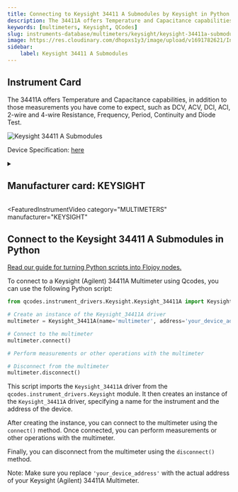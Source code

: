 ```yaml
---
title: Connecting to Keysight 34411 A Submodules by Keysight in Python
description: The 34411A offers Temperature and Capacitance capabilities, in addition to those measurements you have come to expect, such as DCV, ACV, DCI, ACI, 2-wire and 4-wire Resistance, Frequency, Period, Continuity and Diode Test.
keywords: [multimeters, Keysight, QCodes] 
slug: instruments-database/multimeters/keysight/keysight-34411a-submodules 
image: https://res.cloudinary.com/dhopxs1y3/image/upload/v1691782621/Instruments/Multimeters/Keysight-34411A-Submodules/Keysight-34411A-Submodules.jpg
sidebar:
    label: Keysight 34411 A Submodules 
---
```



## Instrument Card

The 34411A offers Temperature and Capacitance capabilities, in addition to those measurements you have come to expect, such as DCV, ACV, DCI, ACI, 2-wire and 4-wire Resistance, Frequency, Period, Continuity and Diode Test.

![Keysight 34411 A Submodules](https://res.cloudinary.com/dhopxs1y3/image/upload/v1691782621/Instruments/Multimeters/Keysight-34411A-Submodules/Keysight-34411A-Submodules.jpg)

Device Specification: [here](https://www.keysight.com/us/en/assets/7018-01326/data-sheets/5989-3738.pdf)

<details style={{ marginTop: "15px"}}>
<summary><h2 style={{display:'inline'}}>Manufacturer card: KEYSIGHT</h2></summary>

![KEYSIGHT](https://res.cloudinary.com/dhopxs1y3/image/upload/v1692125973/Instruments/Vendor%20Logos/Keysight.png)

Keysight Technologies, or Keysight, is an American company that manufactures electronics test and measurement equipment and software

- Headquarters: USA
- Yearly Revenue (millions, USD): 5420
- Vendor Website: [here](https://www.keysight.com/us/en/home.html)

</details>


<FeaturedInstrumentVideo
  category="MULTIMETERS"
  manufacturer="KEYSIGHT"
></FeaturedInstrumentVideo>

## Connect to the Keysight 34411 A Submodules in Python

[Read our guide for turning Python scripts into Flojoy nodes.](https://docs.flojoy.ai/contribution/blocks/custom-flojoy-block/)


<Tabs>

<TabItem value="Flojoy" label="Flojoy" className="flojoy-instrument-tabs">

<NodeCardCollection category='MULTIMETERS' manufacturer='KEYSIGHT'></NodeCardCollection>

</TabItem>
<TabItem value="QCodes" label="QCodes">

To connect to a Keysight (Agilent) 34411A Multimeter using Qcodes, you can use the following Python script:

```python
from qcodes.instrument_drivers.Keysight.Keysight_34411A import Keysight_34411A

# Create an instance of the Keysight_34411A driver
multimeter = Keysight_34411A(name='multimeter', address='your_device_address')

# Connect to the multimeter
multimeter.connect()

# Perform measurements or other operations with the multimeter

# Disconnect from the multimeter
multimeter.disconnect()
```

This script imports the `Keysight_34411A` driver from the `qcodes.instrument_drivers.Keysight` module. It then creates an instance of the `Keysight_34411A` driver, specifying a name for the instrument and the address of the device.

After creating the instance, you can connect to the multimeter using the `connect()` method. Once connected, you can perform measurements or other operations with the multimeter.

Finally, you can disconnect from the multimeter using the `disconnect()` method.

Note: Make sure you replace `'your_device_address'` with the actual address of your Keysight (Agilent) 34411A Multimeter.

</TabItem>
</Tabs>